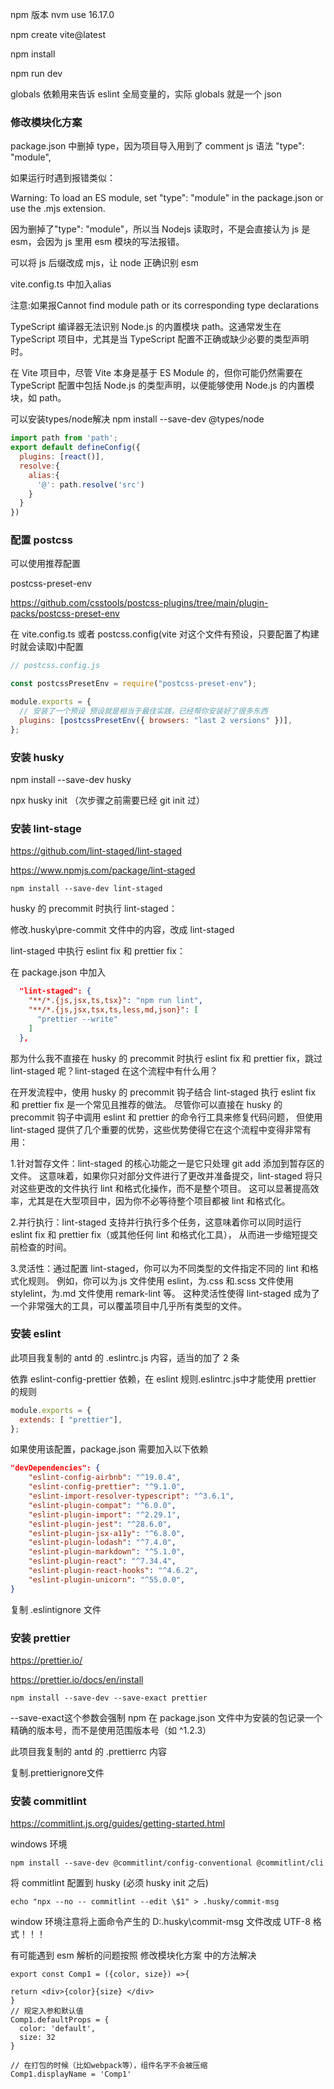 npm 版本 nvm use 16.17.0

npm create vite@latest

npm install

npm run dev

globals 依赖用来告诉 eslint 全局变量的，实际 globals 就是一个 json

### 修改模块化方案

package.json 中删掉 type，因为项目导入用到了 comment js 语法
"type": "module",

如果运行时遇到报错类似：

Warning: To load an ES module, set "type": "module" in the package.json or use the .mjs extension.

因为删掉了"type": "module"，所以当 Nodejs 读取时，不是会直接认为 js 是 esm，会因为 js 里用 esm 模块的写法报错。

可以将 js 后缀改成 mjs，让 node 正确识别 esm

vite.config.ts 中加入alias

注意:如果报Cannot find module path or its corresponding type declarations

TypeScript 编译器无法识别 Node.js 的内置模块 path。这通常发生在 TypeScript 项目中，尤其是当 TypeScript 配置不正确或缺少必要的类型声明时。

在 Vite 项目中，尽管 Vite 本身是基于 ES Module 的，但你可能仍然需要在 TypeScript 配置中包括 Node.js 的类型声明，以便能够使用 Node.js 的内置模块，如 path。

可以安装types/node解决
npm install --save-dev @types/node

```javascript
import path from 'path';
export default defineConfig({
  plugins: [react()],
  resolve:{
    alias:{
      '@': path.resolve('src')
    }
  }
})
```

### 配置 postcss

可以使用推荐配置

postcss-preset-env

https://github.com/csstools/postcss-plugins/tree/main/plugin-packs/postcss-preset-env

在 vite.config.ts 或者 postcss.config(vite 对这个文件有预设，只要配置了构建时就会读取)中配置

```javascript
// postcss.config.js

const postcssPresetEnv = require("postcss-preset-env");

module.exports = {
  // 安装了一个预设 预设就是相当于最佳实践，已经帮你安装好了很多东西
  plugins: [postcssPresetEnv({ browsers: "last 2 versions" })],
};
```

### 安装 husky

npm install --save-dev husky

npx husky init （次步骤之前需要已经 git init 过）

### 安装 lint-stage

https://github.com/lint-staged/lint-staged

https://www.npmjs.com/package/lint-staged

```shell
npm install --save-dev lint-staged
```

husky 的 precommit 时执行 lint-staged：

修改.husky\pre-commit 文件中的内容，改成 lint-staged

lint-staged 中执行 eslint fix 和 prettier fix：

在 package.json 中加入

```json
  "lint-staged": {
    "**/*.{js,jsx,ts,tsx}": "npm run lint",
    "**/*.{js,jsx,tsx,ts,less,md,json}": [
      "prettier --write"
    ]
  },
```

那为什么我不直接在 husky 的 precommit 时执行 eslint fix 和 prettier fix，跳过 lint-staged 呢？lint-staged 在这个流程中有什么用？

在开发流程中，使用 husky 的 precommit 钩子结合 lint-staged 执行 eslint fix 和 prettier fix 是一个常见且推荐的做法。
尽管你可以直接在 husky 的 precommit 钩子中调用 eslint 和 prettier 的命令行工具来修复代码问题，
但使用 lint-staged 提供了几个重要的优势，这些优势使得它在这个流程中变得非常有用：

1.针对暂存文件：lint-staged 的核心功能之一是它只处理 git add 添加到暂存区的文件。
这意味着，如果你只对部分文件进行了更改并准备提交，lint-staged 将只对这些更改的文件执行 lint 和格式化操作，而不是整个项目。
这可以显著提高效率，尤其是在大型项目中，因为你不必等待整个项目都被 lint 和格式化。

2.并行执行：lint-staged 支持并行执行多个任务，这意味着你可以同时运行 eslint fix 和 prettier fix（或其他任何 lint 和格式化工具），
从而进一步缩短提交前检查的时间。

3.灵活性：通过配置 lint-staged，你可以为不同类型的文件指定不同的 lint 和格式化规则。
例如，你可以为.js 文件使用 eslint，为.css 和.scss 文件使用 stylelint，为.md 文件使用 remark-lint 等。
这种灵活性使得 lint-staged 成为了一个非常强大的工具，可以覆盖项目中几乎所有类型的文件。

### 安装 eslint

此项目我复制的 antd 的 .eslintrc.js 内容，适当的加了 2 条

依靠 eslint-config-prettier 依赖，在 eslint 规则.eslintrc.js中才能使用 prettier 的规则

```js
module.exports = {
  extends: [ "prettier"],
};
```

如果使用该配置，package.json 需要加入以下依赖

```json
"devDependencies": {
    "eslint-config-airbnb": "^19.0.4",
    "eslint-config-prettier": "^9.1.0",
    "eslint-import-resolver-typescript": "^3.6.1",
    "eslint-plugin-compat": "^6.0.0",
    "eslint-plugin-import": "^2.29.1",
    "eslint-plugin-jest": "^28.6.0",
    "eslint-plugin-jsx-a11y": "^6.8.0",
    "eslint-plugin-lodash": "^7.4.0",
    "eslint-plugin-markdown": "^5.1.0",
    "eslint-plugin-react": "^7.34.4",
    "eslint-plugin-react-hooks": "^4.6.2",
    "eslint-plugin-unicorn": "^55.0.0",
}
```

复制 .eslintignore 文件

### 安装 prettier

https://prettier.io/

https://prettier.io/docs/en/install

```shell
npm install --save-dev --save-exact prettier
```
--save-exact这个参数会强制 npm 在 package.json 文件中为安装的包记录一个精确的版本号，而不是使用范围版本号（如 ^1.2.3）

此项目我复制的 antd 的 .prettierrc 内容

复制.prettierignore文件

### 安装 commitlint

https://commitlint.js.org/guides/getting-started.html

windows 环境

```shell
npm install --save-dev @commitlint/config-conventional @commitlint/cli
```

将 commitlint 配置到 husky (必须 husky init 之后)

```shell
echo "npx --no -- commitlint --edit \$1" > .husky/commit-msg
```

window 环境注意将上面命令产生的 D:.husky\commit-msg 文件改成 UTF-8 格式！！！

有可能遇到 esm 解析的问题按照 修改模块化方案 中的方法解决


```tsx
export const Comp1 = ({color, size}) =>{

return <div>{color}{size} </div>
}
// 规定入参和默认值
Comp1.defaultProps = {
  color: 'default',
  size: 32
}

// 在打包的时候（比如webpack等），组件名字不会被压缩
Comp1.displayName = 'Comp1'
```



